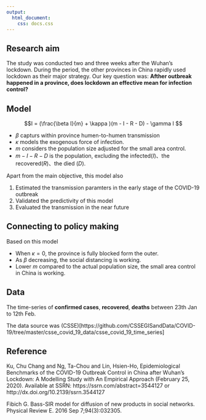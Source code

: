 ```yaml
---
output: 
  html_document:
    css: docs.css
---
```




## Research aim

The study was conducted two and three weeks after the Wuhan's lockdown. During the period, the other provinces in China rapidly used lockdown as their major strategy. Our key question was: **Afther outbreak happened in a province, does lockdown an effective mean for infection control?**
 

## Model

$$I = (\frac{\beta I}{m} + \kappa )(m - I - R - D) - \gamma I $$

- $\beta$ capturs within province humen-to-humen transmission
- $\kappa$ models the exogenous force of infection.
- $m$ considers the population size adjusted for the small area control.  
- $m - I - R - D$ is the population, excluding the infected($I$)、the recovered($R$)、the died ($D$).


Apart from the main objective, this model also

1. Estimated the transmission paramters in the early stage of the COVID-19 outbreak
2. Validated the predictivity of this model
3. Evaluated the transmission in the near future


## Connecting to policy making

Based on this model

- When $\kappa = 0$, the province is fully blocked form the outer.
- As $\beta$ decreasing, the social distancing is working.
- Lower $m$ compared to the actual population size, the small area control in China is working.


## Data

The time-series of **confirmed cases**, **recovered**, **deaths** between 23th Jan to 12th Feb. 

The data source was (CSSE)[https://github.com/CSSEGISandData/COVID-19/tree/master/csse_covid_19_data/csse_covid_19_time_series]



## Reference
Ku, Chu Chang and Ng, Ta-Chou and Lin, Hsien-Ho, Epidemiological Benchmarks of the COVID-19 Outbreak Control in China after Wuhan’s Lockdown: A Modelling Study with An Empirical Approach (February 25, 2020). Available at SSRN: https://ssrn.com/abstract=3544127 or http://dx.doi.org/10.2139/ssrn.3544127

Fibich G. Bass-SIR model for diffusion of new products in social networks. Physical Review E. 2016 Sep 7;94(3):032305.
